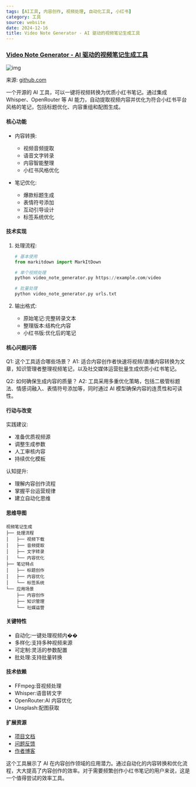 ```yaml
---
tags: [AI工具, 内容创作, 视频处理, 自动化工具, 小红书]
category: 工具
source: website
date: 2024-12-16
title: Video Note Generator - AI 驱动的视频笔记生成工具
---
```


### [Video Note Generator - AI 驱动的视频笔记生成工具](https://github.com/whotto/Video_note_generator)

![img](https://img.mengpeng.tech/i/2024/12/16/675fae836b754.webp)

来源: [github.com](https://github.com/whotto/Video_note_generator)

一个开源的 AI 工具，可以一键将视频转换为优质小红书笔记。通过集成 Whisper、OpenRouter 等 AI 能力，自动提取视频内容并优化为符合小红书平台风格的笔记，包括标题优化、内容重组和配图生成。

#### 核心功能
- 内容转换:
  - 视频音频提取
  - 语音文字转录
  - 内容智能整理
  - 小红书风格优化

- 笔记优化:
  - 爆款标题生成
  - 表情符号添加
  - 互动引导设计
  - 标签系统优化

#### 技术实现
1. 处理流程:
   ```python
   # 基本使用
   from markitdown import MarkItDown
   
   # 单个视频处理
   python video_note_generator.py https://example.com/video
   
   # 批量处理
   python video_note_generator.py urls.txt
   ```

2. 输出格式:
   - 原始笔记:完整转录文本
   - 整理版本:结构化内容
   - 小红书版:优化后的笔记

#### 核心问题问答
Q1: 这个工具适合哪些场景？
A1: 适合内容创作者快速将视频/直播内容转换为文章，知识管理者整理视频笔记，以及社交媒体运营批量生成优质小红书笔记。

Q2: 如何确保生成内容的质量？
A2: 工具采用多重优化策略，包括二极管标题法、情感词融入、表情符号添加等，同时通过 AI 模型确保内容的连贯性和可读性。

#### 行动与改变
实践建议:
- 准备优质视频源
- 调整生成参数
- 人工审核内容
- 持续优化模板

认知提升:
- 理解内容创作流程
- 掌握平台运营规律
- 建立自动化思维

#### 思维导图
```
视频笔记生成
├── 处理流程
│   ├── 视频下载
│   ├── 音频提取
│   ├── 文字转录
│   └── 内容优化
├── 笔记特点
│   ├── 标题创作
│   ├── 内容优化
│   └── 标签系统
└── 应用场景
    ├── 内容创作
    ├── 知识管理
    └── 社媒运营
```

#### 关键特性
- 自动化:一键处理视频内��
- 多样化:支持多种视频来源
- 可定制:灵活的参数配置
- 批处理:支持批量转换

#### 技术依赖
- FFmpeg:音视频处理
- Whisper:语音转文字
- OpenRouter:AI 内容优化
- Unsplash:配图获取

#### 扩展资源
- [项目文档](https://github.com/whotto/Video_note_generator)
- [问题反馈](https://github.com/whotto/Video_note_generator/issues)
- [作者博客](https://grow8org@gmail.com)

这个工具展示了 AI 在内容创作领域的应用潜力。通过自动化的内容转换和优化流程，大大提高了内容创作的效率。对于需要频繁创作小红书笔记的用户来说，这是一个值得尝试的效率工具。 